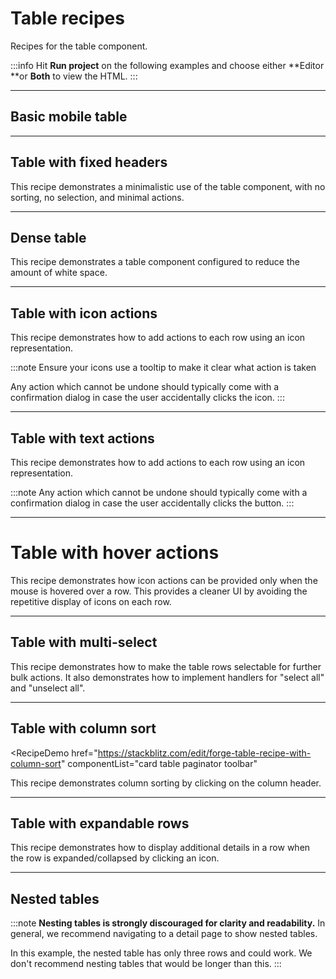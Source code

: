# Table recipes

Recipes for the table component.

:::info
Hit **Run project** on the following examples and choose either **Editor **or **Both** to view the HTML.
:::

---

## Basic mobile table

<RecipeDemo
  href="https://stackblitz.com/edit/forge-recipes-mobile-table"
  componentList="card toolbar label-value button divider" />

---

## Table with fixed headers

<RecipeDemo
  href="https://stackblitz.com/edit/forge-table-recipe-with-fixed-headers"
  componentList="card table paginator toolbar">

This recipe demonstrates a minimalistic use of the table component, with no sorting, no selection, and minimal actions.

</RecipeDemo>

---

## Dense table

<RecipeDemo
  href="https://stackblitz.com/edit/forge-table-recipe-dense"
  componentList="card table paginator toolbar">

This recipe demonstrates a table component configured to reduce the amount of white space.

</RecipeDemo>

---

## Table with icon actions

<RecipeDemo
  href="https://stackblitz.com/edit/forge-datatable-recipe-with-icon-actions"
  componentList="card table paginator toolbar icon-button">

This recipe demonstrates how to add actions to each row using an icon representation.

:::note
Ensure your icons use a tooltip to make it clear what action is taken

Any action which cannot be undone should typically come with a confirmation dialog in case the user accidentally clicks the icon.
:::

</RecipeDemo>

---

## Table with text actions

<RecipeDemo
  href="https://stackblitz.com/edit/forge-datatable-recipe-with-text-actions"
  componentList="card table paginator toolbar button">

This recipe demonstrates how to add actions to each row using an icon representation.

:::note
Any action which cannot be undone should typically come with a confirmation dialog in case the user accidentally clicks the button.
:::

</RecipeDemo>

---

# Table with hover actions

<RecipeDemo
  href="https://stackblitz.com/edit/forge-datatable-recipe-with-hover-actions"
  componentList="card table paginator icon-button">

This recipe demonstrates how icon actions can be provided only when the mouse is hovered over a row.  This provides a cleaner UI by avoiding the repetitive display of icons on each row.

</RecipeDemo>

---

## Table with multi-select

<RecipeDemo
  href="https://stackblitz.com/edit/forge-datatable-recipe-with-multi-select"
  componentList="card table paginator toolbar checkbox">

This recipe demonstrates how to make the table rows selectable for further bulk actions.  It also demonstrates how to implement handlers for "select all" and "unselect all".

</RecipeDemo>

---

## Table with column sort

<RecipeDemo
  href="https://stackblitz.com/edit/forge-table-recipe-with-column-sort"
  componentList="card table paginator toolbar"
>

This recipe demonstrates column sorting by clicking on the column header.

</RecipeDemo>

---

## Table with expandable rows

<RecipeDemo
  href="https://stackblitz.com/edit/forge-datatable-recipe-with-expandable-rows-complex-2"
  componentList="card label-value table">

This recipe demonstrates how to display additional details in a row when the row is expanded/collapsed by clicking an icon.

</RecipeDemo>

---

## Nested tables

<RecipeDemo
  href="https://stackblitz.com/edit/forge-datatable-recipe-with-expandable-rows-complex"
  componentList="card table">

:::note
**Nesting tables is strongly discouraged for clarity and readability.** In general, we recommend navigating to a detail page to show nested tables. 

In this example, the nested table has only three rows and could work. We don't recommend nesting tables that would be longer than this.
:::

</RecipeDemo>
